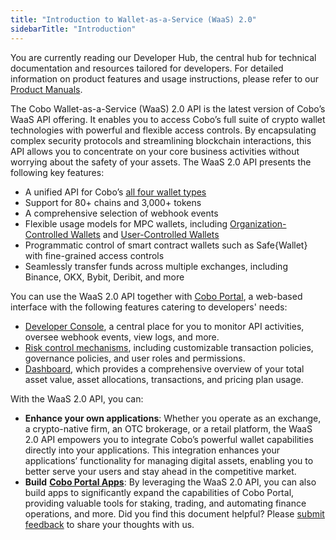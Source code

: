 ```yaml
---
title: "Introduction to Wallet-as-a-Service (WaaS) 2.0"
sidebarTitle: "Introduction"
---
```


<Note>You are currently reading our Developer Hub, the central hub for technical documentation and resources tailored for developers. For detailed information on product features and usage instructions, please refer to our [Product Manuals](https://manuals.cobo.com/en/portal/introduction).</Note>

The Cobo Wallet-as-a-Service (WaaS) 2.0 API is the latest version of Cobo’s WaaS API offering. It enables you to access Cobo’s full suite of crypto wallet technologies with powerful and flexible access controls. By encapsulating complex security protocols and streamlining blockchain interactions, this API allows you to concentrate on your core business activities without worrying about the safety of your assets. The WaaS 2.0 API presents the following key features:

- A unified API for Cobo’s [all four wallet types](https://manuals.cobo.com/en/portal/introduction#an-all-in-one-wallet-platform)
- Support for 80+ chains and 3,000+ tokens
- A comprehensive selection of webhook events
- Flexible usage models for MPC wallets, including [Organization-Controlled Wallets](https://manuals.cobo.com/en/portal/mpc-wallets/ocw/introduction) and [User-Controlled Wallets](https://manuals.cobo.com/en/portal/mpc-wallets/ucw/introduction)
- Programmatic control of smart contract wallets such as Safe\{Wallet\} with fine-grained access controls
- Seamlessly transfer funds across multiple exchanges, including Binance, OKX, Bybit, Deribit, and more

You can use the WaaS 2.0 API together with [Cobo Portal](https://manuals.cobo.com/en/portal/introduction), a web-based interface with the following features catering to developers' needs:

- [Developer Console](https://manuals.cobo.com/en/portal/developer-console/introduction), a central place for you to monitor API activities, oversee webhook events, view logs, and more.
- [Risk control mechanisms](https://manuals.cobo.com/en/portal/risk-controls/introduction), including customizable transaction policies, governance policies, and user roles and permissions.
- [Dashboard](https://manuals.cobo.com/en/portal/dashboard/introduction), which provides a comprehensive overview of your total asset value, asset allocations, transactions, and pricing plan usage.

With the WaaS 2.0 API, you can:

- **Enhance your own applications**: Whether you operate as an exchange, a crypto-native firm, an OTC brokerage, or a retail platform, the WaaS 2.0 API empowers you to integrate Cobo’s powerful wallet capabilities directly into your applications. This integration enhances your applications’ functionality for managing digital assets, enabling you to better serve your users and stay ahead in the competitive market.
- **Build** [**Cobo Portal Apps**](https://manuals.cobo.com/en/portal/portal-apps/introduction): By leveraging the WaaS 2.0 API, you can also build apps to significantly expand the capabilities of Cobo Portal, providing valuable tools for staking, trading, and automating finance operations, and more.
<Tip>Did you find this document helpful? Please [submit feedback](https://forms.zohopublic.com/cobo/form/DocumentFeedbackForm/formperma/QvLOhxJv1_JMsJ-1dleZ8Itb_7rzN-LtgvsDdxosoVI) to share your thoughts with us.</Tip>